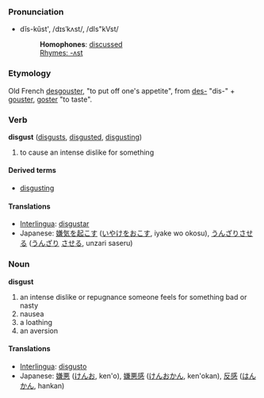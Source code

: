 ===Pronunciation===
*dĭs-kŭst', /dɪsˈkʌst/, /dIs"kVst/
*:'''Homophones''': [[discussed]]
*:[[Rhymes:English:-ʌst|Rhymes: -ʌst]]

===Etymology===
Old French [[desgouster]], "to put off one's appetite", from [[des-]] "dis-" + [[gouster]], [[goster]] "to taste".

===Verb ===
'''disgust''' ([[disgusts]], [[disgusted]], [[disgusting]])

# to cause an intense dislike for something 

==== Derived terms ====
*[[disgusting]]

==== Translations ====
*[[Interlingua]]: [[disgustar]]
*Japanese: [[嫌気を起こす]] ([[いやけ]]を[[おこす]], iyake wo okosu), [[うんざりさせる]] ([[うんざり]] [[させる]], unzari saseru)

=== Noun ===
'''disgust'''

# an intense dislike or repugnance someone feels for something bad or nasty
# nausea
# a loathing
# an aversion

==== Translations ====
*[[Interlingua]]: [[disgusto]]
*Japanese: [[嫌悪]] ([[けんお]], ken'o), [[嫌悪感]] ([[けんおかん]], ken'okan), [[反感]] ([[はんかん]], hankan)
